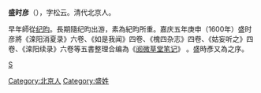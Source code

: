'''盛时彦'''（{{bd|?||?|}}），字松云。清代北京人。

早年師從[[纪昀|纪昀]]。長期隨纪昀出游，素為紀昀所重。嘉庆五年庚申（1600年）盛时彦將《滦阳消夏录》六卷、《如是我闻》四卷、《槐四杂志》四卷、《姑妄听之》四卷、《滦阳续录》六卷等五書整理合编為《[[阅微草堂笔记|阅微草堂笔记]]》 。盛時彥又為之序。

[[category:清朝人|S]]
[[Category:北京人|Category:北京人]]
[[Category:盛姓|Category:盛姓]]